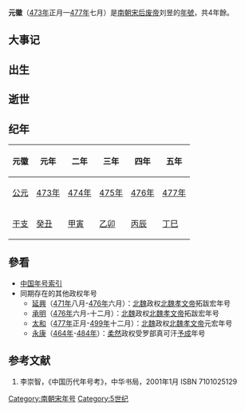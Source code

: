 {{Eranamebox|年号=元徽
|起讫时间= 473年正月—477年七月
|政权= 南朝宋
|帝王= 后废帝刘昱
|历时= 4年餘
|timeline= <timeline>
ImageSize  = width:200 height:50
PlotArea   = width:180 height:30 left:10 bottom:20
TimeAxis   = orientation:horizontal
DateFormat = yyyy
Period     = from:420 till:589
AlignBars  = early
ScaleMajor = increment:45 start:420
Colors =
  id:canvas value:rgb(1,1,0.85)
BackgroundColors = canvas:canvas
PlotData =
  width:15 color:black
  bar:era from:start till:end
  bar:era from:420 till:479 color:green
  bar:era from:473 till:477 color:red
  bar:era from:473 till:477 color:blue
</timeline>
|说明= <span style="color: blue">元徽</span>在<span style="color: green">南朝宋</span>、'''南朝'''和<span style="color: red">刘昱</span>时期的位置。 
}}

'''元徽'''（[[473年|473年]]正月—[[477年|477年]]七月）是[[南朝宋|南朝宋]][[宋后废帝|后废帝]]刘昱的[[年號|年號]]，共4年餘。

==大事记==

==出生==

==逝世==

==纪年==

{| class="wikitable" 
!元徽!!元年!!二年!!三年!!四年!!五年
|-
![[公元纪年|公元]]
|[[473年|473年]]||[[474年|474年]]||[[475年|475年]]||[[476年|476年]]||[[477年|477年]]
|-
![[干支纪年|干支]]
|[[癸丑|癸丑]]||[[甲寅|甲寅]]||[[乙卯|乙卯]]||[[丙辰|丙辰]]||[[丁巳|丁巳]]
|}

==參看==
*[[中国年号索引|中国年号索引]]
*同期存在的其他政权年号
**[[延兴_(北魏孝文帝)|延興]]（[[471年|471年]]八月-[[476年|476年]]六月）：[[北魏|北魏]]政权[[北魏孝文帝|北魏孝文帝]]拓跋宏年号
**[[承明|承明]]（[[476年|476年]]六月-十二月）：[[北魏|北魏]]政权[[北魏孝文帝|北魏孝文帝]]拓跋宏年号
**[[太和_(北魏孝文帝)|太和]]（[[477年|477年]]正月-[[499年|499年]]十二月）：[[北魏|北魏]]政权[[北魏孝文帝|北魏孝文帝]]元宏年号
**[[永康_(柔然)|永康]]（[[464年|464年]]-[[484年|484年]]）：[[柔然|柔然]]政权受罗部真可汗[[予成|予成]]年号

==参考文献==
# 李崇智，《中国历代年号考》，中华书局，2001年1月 ISBN 7101025129

{{年号|[[泰豫|泰豫]]|[[中国年号索引|南朝宋年号]]|[[昇明|昇明]]}}
{{魏晋南北朝年号}}
[[Category:南朝宋年号|Category:南朝宋年号]]
[[Category:5世纪|Category:5世纪]]